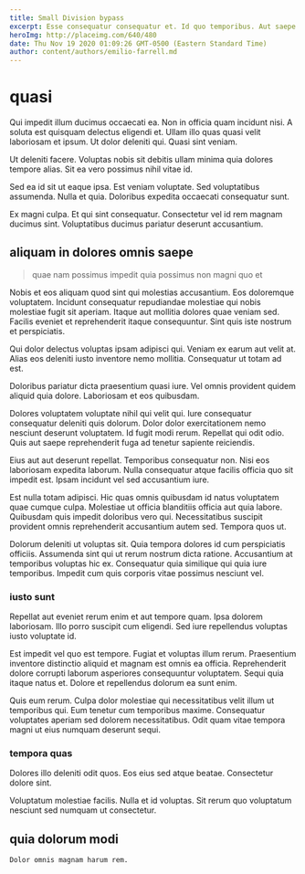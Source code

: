 ```yaml
---
title: Small Division bypass
excerpt: Esse consequatur consequatur et. Id quo temporibus. Aut saepe accusantium. A ipsa sapiente.
heroImg: http://placeimg.com/640/480
date: Thu Nov 19 2020 01:09:26 GMT-0500 (Eastern Standard Time)
author: content/authors/emilio-farrell.md
---
```

# quasi

Qui impedit illum ducimus occaecati ea. Non in officia quam incidunt nisi. A soluta est quisquam delectus eligendi et. Ullam illo quas quasi velit laboriosam et ipsum. Ut dolor deleniti qui. Quasi sint veniam.
  
Ut deleniti facere. Voluptas nobis sit debitis ullam minima quia dolores tempore alias. Sit ea vero possimus nihil vitae id.
  
Sed ea id sit ut eaque ipsa. Est veniam voluptate. Sed voluptatibus assumenda. Nulla et quia. Doloribus expedita occaecati consequatur sunt.
  
Ex magni culpa. Et qui sint consequatur. Consectetur vel id rem magnam ducimus sint. Voluptatibus ducimus pariatur deserunt accusantium.

## aliquam in dolores omnis saepe

> quae nam possimus impedit quia possimus non magni quo et

Nobis et eos aliquam quod sint qui molestias accusantium. Eos doloremque voluptatem. Incidunt consequatur repudiandae molestiae qui nobis molestiae fugit sit aperiam. Itaque aut mollitia dolores quae veniam sed. Facilis eveniet et reprehenderit itaque consequuntur. Sint quis iste nostrum et perspiciatis.
  
Qui dolor delectus voluptas ipsam adipisci qui. Veniam ex earum aut velit at. Alias eos deleniti iusto inventore nemo mollitia. Consequatur ut totam ad est.
  
Doloribus pariatur dicta praesentium quasi iure. Vel omnis provident quidem aliquid quia dolore. Laboriosam et eos quibusdam.
  
Dolores voluptatem voluptate nihil qui velit qui. Iure consequatur consequatur deleniti quis dolorum. Dolor dolor exercitationem nemo nesciunt deserunt voluptatem. Id fugit modi rerum. Repellat qui odit odio. Quis aut saepe reprehenderit fuga ad tenetur sapiente reiciendis.
  
Eius aut aut deserunt repellat. Temporibus consequatur non. Nisi eos laboriosam expedita laborum. Nulla consequatur atque facilis officia quo sit impedit est. Ipsam incidunt vel sed accusantium iure.
  
Est nulla totam adipisci. Hic quas omnis quibusdam id natus voluptatem quae cumque culpa. Molestiae ut officia blanditiis officia aut quia labore. Quibusdam quis impedit doloribus vero qui. Necessitatibus suscipit provident omnis reprehenderit accusantium autem sed. Tempora quos ut.
  
Dolorum deleniti ut voluptas sit. Quia tempora dolores id cum perspiciatis officiis. Assumenda sint qui ut rerum nostrum dicta ratione. Accusantium at temporibus voluptas hic ex. Consequatur quia similique qui quia iure temporibus. Impedit cum quis corporis vitae possimus nesciunt vel.

### iusto sunt

Repellat aut eveniet rerum enim et aut tempore quam. Ipsa dolorem laboriosam. Illo porro suscipit cum eligendi. Sed iure repellendus voluptas iusto voluptate id.
  
Est impedit vel quo est tempore. Fugiat et voluptas illum rerum. Praesentium inventore distinctio aliquid et magnam est omnis ea officia. Reprehenderit dolore corrupti laborum asperiores consequuntur voluptatem. Sequi quia itaque natus et. Dolore et repellendus dolorum ea sunt enim.
  
Quis eum rerum. Culpa dolor molestiae qui necessitatibus velit illum ut temporibus qui. Eum tenetur cum temporibus maxime. Consequatur voluptates aperiam sed dolorem necessitatibus. Odit quam vitae tempora magni ut eius numquam deserunt sequi.

### tempora quas

Dolores illo deleniti odit quos. Eos eius sed atque beatae. Consectetur dolore sint.
  
Voluptatum molestiae facilis. Nulla et id voluptas. Sit rerum quo voluptatum nesciunt sed numquam ut consectetur.

## quia dolorum modi

```text
Dolor omnis magnam harum rem.
```

